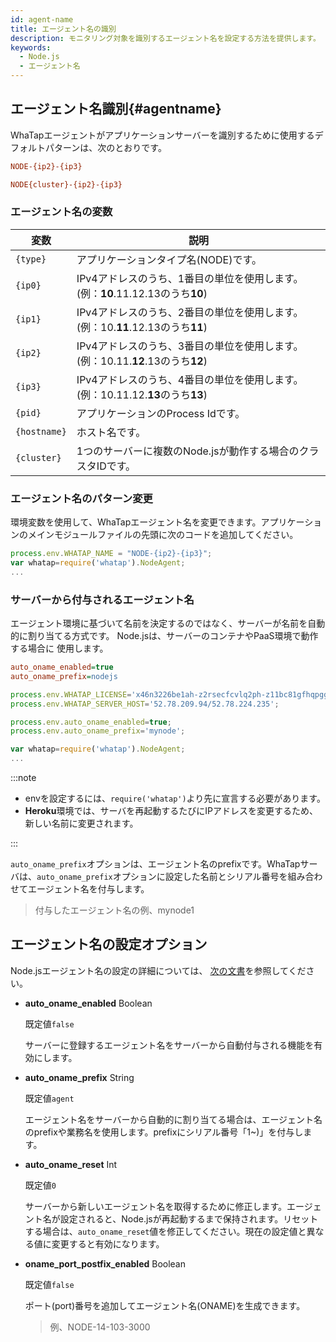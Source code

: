 ```yaml
---
id: agent-name
title: エージェント名の識別
description: モニタリング対象を識別するエージェント名を設定する方法を提供します。
keywords:
  - Node.js
  - エージェント名
---
```



## エージェント名識別{#agentname}


<Apmnamedescription />


<Agentnamewarning />

WhaTapエージェントがアプリケーションサーバーを識別するために使用するデフォルトパターンは、次のとおりです。

```ini title='Default pattern'
NODE-{ip2}-{ip3}
```

```ini title='Cluster environment'
NODE{cluster}-{ip2}-{ip3}
```

### エージェント名の変数

| 変数           | 説明                                                                      |
| ------------ | ----------------------------------------------------------------------- |
| `{type}`     | アプリケーションタイプ名(NODE)です。                                                   |
| `{ip0}`      | IPv4アドレスのうち、1番目の単位を使用します。(例：**10**.11.12.13のうち**10**)                   |
| `{ip1}`      | IPv4アドレスのうち、2番目の単位を使用します。(例：10.**11**.12.13のうち**11**)                   |
| `{ip2}`      | IPv4アドレスのうち、3番目の単位を使用します。(例：10.11.**12**.13のうち**12**)                   |
| `{ip3}`      | IPv4アドレスのうち、4番目の単位を使用します。(例：10.11.12.**13**のうち**13**)                   |
| `{pid}`      | アプリケーションのProcess Idです。                                                  |
| `{hostname}` | ホスト名です。                                                                 |
| `{cluster}`  | 1つのサーバーに複数のNode.jsが動作する場合のクラスタIDです。                                     |

### エージェント名のパターン変更

環境変数を使用して、WhaTapエージェント名を変更できます。アプリケーションのメインモジュールファイルの先頭に次のコードを追加してください。

```javascript {1} showLineNumbers
process.env.WHATAP_NAME = "NODE-{ip2}-{ip3}";
var whatap=require('whatap').NodeAgent;
...
```

### サーバーから付与されるエージェント名

エージェント環境に基づいて名前を決定するのではなく、サーバーが名前を自動的に割り当てる方式です。 Node.jsは、サーバーのコンテナやPaaS環境で動作する場合に
使用します。

```ini title='whatap.conf' showLineNumbers
auto_oname_enabled=true
auto_oname_prefix=nodejs
```

```javascript title='Set the .env(app.js)' {4,5} showLineNumbers
process.env.WHATAP_LICENSE='x46n3226be1ah-z2rsecfcvlq2ph-z11bc81gfhqpgg';
process.env.WHATAP_SERVER_HOST='52.78.209.94/52.78.224.235';

process.env.auto_oname_enabled=true;
process.env.auto_oname_prefix='mynode';

var whatap=require('whatap').NodeAgent;
...
```

:::note

- envを設定するには、`require('whatap')`より先に宣言する必要があります。
- **Heroku**環境では、サーバを再起動するたびにIPアドレスを変更するため、新しい名前に変更されます。

:::

`auto_oname_prefix`オプションは、エージェント名のprefixです。WhaTapサーバは、`auto_oname_prefix`オプションに設定した名前とシリアル番号を組み合わせてエージェント名を付与します。

> 付与したエージェント名の例、mynode1

## エージェント名の設定オプション

Node.jsエージェント名の設定の詳細については、 [次の文書](#agentname)を参照してください。

- **auto_oname_enabled** <span class='type'>Boolean</span>

  既定値`false`

  サーバーに登録するエージェント名をサーバーから自動付与される機能を有効にします。

- **auto_oname_prefix** <span class='type'>String</span>

  既定値`agent`

  エージェント名をサーバーから自動的に割り当てる場合は、エージェント名のprefixや業務名を使用します。prefixにシリアル番号「1\~)」を付与します。

- **auto_oname_reset** <span class='type'>Int</span>

  既定値`0`

  サーバーから新しいエージェント名を取得するために修正します。エージェント名が設定されると、Node.jsが再起動するまで保持されます。リセットする場合は、`auto_oname_reset`値を修正してください。現在の設定値と異なる値に変更すると有効になります。

- **oname_port_postfix_enabled** <span class='type'>Boolean</span>

  既定値`false`

  ポート(port)番号を追加してエージェント名(ONAME)を生成できます。

  > 例、NODE-14-103-3000

<OkindNodename />
